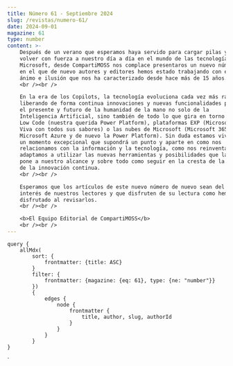 ```yaml
---
title: Número 61 - Septiembre 2024
slug: /revistas/numero-61/
date: 2024-09-01
magazine: 61
type: number
content: >-
    Después de un verano que esperamos haya servido para cargar pilas y
    volver con fuerza a nuestro día a día en el mundo de las tecnologías
    Microsoft, desde CompartiMOSS nos complace presentaros un nuevo número
    en el que de nuevo autores y editores hemos estado trabajando con el
    ánimo e ilusión que nos ha caracterizado desde hace más de 15 años.
    <br /><br />

    En la era de los Copilots, la tecnología evoluciona cada vez más rápido
    liberando de forma continua innovaciones y nuevas funcionalidades para
    el presente y futuro de la humanidad de la mano no solo de la
    Inteligencia Artificial, sino también de todo lo que gira en torno al
    Low Code (nuestra querida Power Platform), plataformas EXP (Microsoft
    Viva con todos sus sabores) o las nubes de Microsoft (Microsoft 365,
    Microsoft Azure y de nuevo la Power Platform). Sin duda estamos viviendo
    un momento excepcional que supondrá un punto y aparte en como nos
    relacionamos con la información y la tecnología, como nos reinventamos y
    adaptamos a utilizar las nuevas herramientas y posibilidades que la IA
    pone a nuestro alcance y sobre todo como seguir en la cresta de la ola
    de la innovación continua.
    <br /><br />

    Esperamos que los artículos de este nuevo número de nuevo sean del
    interés de nuestros lectores y que disfruten de su lectura como hemos
    disfrutado al revisarlos.
    <br /><br />

    <b>El Equipo Editorial de CompartiMOSS</b>    
    <br /><br />
---
```




<NumberHeader frontmatter={props.pageContext.frontmatter} />

<ViewArticles articles={props.data.allMdx} title="Índice" />

<ViewPartners />

    query {
        allMdx(    
            sort: {
                frontmatter: {title: ASC}
            }
            filter: {
                frontmatter: {magazine: {eq: 61}, type: {ne: "number"}}
            }) 
            {
                edges {
                    node {
                        frontmatter {
                            title, author, slug, authorId
                        }      
                    }
                }
            }
    }
`

